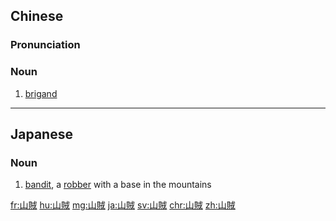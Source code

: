 {{also|山贼}}
==Chinese==
{{zh-forms|s=山贼}}

===Pronunciation===
{{zh-pron
|m=shānzéi
|c=saan1 caak6
|cat=n
}}

===Noun===
{{zh-noun}}

# [[brigand]]

----

==Japanese==
{{ja-kanjitab|さん|ぞく|yomi=o}}

===Noun===
{{ja-noun|さんぞく}}

# [[bandit]], a [[robber]] with a base in the mountains

[[fr:山賊]]
[[hu:山賊]]
[[mg:山賊]]
[[ja:山賊]]
[[sv:山賊]]
[[chr:山賊]]
[[zh:山賊]]